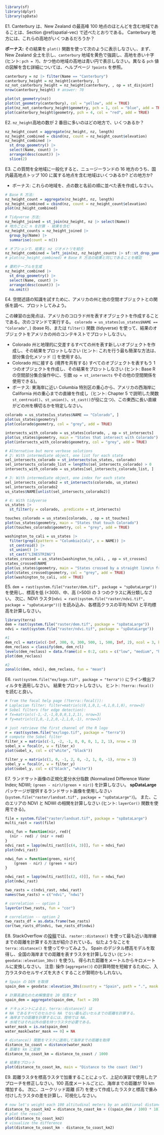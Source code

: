 ```r
library(sf)
library(dplyr)
library(spData)
```

E1. Canterbury は、New Zealand の最高峰 100 地点のほとんどを含む地域であることは、Section \@ref(spatial-vec) で述べたとおりである。
Canterbury 地方には、これらの高地がいくつあるだろうか？

**ボーナス:** その結果を `plot()` 関数を使って次のように表示しなさい。、まず、New Zealand 全土を示し、`canterbury` 地域を黄色で強調し、高地を赤い十字 (ヒント: `pch = 7`)、かつ他の地域の高地は青い円で表示しなさい。異なる `pch` 値の図解を含む詳細については、ヘルプページ `?points` を参照。

```r
canterbury = nz |> filter(Name == "Canterbury")
canterbury_height = nz_height[canterbury, ]
nz_not_canterbury_height = nz_height[canterbury, , op = st_disjoint]
nrow(canterbury_height) # answer: 70

plot(st_geometry(nz))
plot(st_geometry(canterbury), col = "yellow", add = TRUE)
plot(nz_not_canterbury_height$geometry, pch = 1, col = "blue", add = TRUE)
plot(canterbury_height$geometry, pch = 4, col = "red", add = TRUE)
```

E2. `nz_height`高地の数が 2 番目に多いのはどの地方で、いくつあるか？

```r
nz_height_count = aggregate(nz_height, nz, length)
nz_height_combined = cbind(nz, count = nz_height_count$elevation)
nz_height_combined |> 
  st_drop_geometry() |> 
  select(Name, count) |> 
  arrange(desc(count)) |> 
  slice(2)
```

E3. この質問を全地域に一般化すると、ニュージーランドの 16 地方のうち、国内最高地点トップ 100 に属する地点を含む地域はいくつあるか? どの地方か?

- ボーナス: これらの地域を、点の数と名前の順に並べた表を作成しなさい。

```r
# Base R 方法:
nz_height_count = aggregate(nz_height, nz, length)
nz_height_combined = cbind(nz, count = nz_height_count$elevation)
plot(nz_height_combined)

# Tidyverse 方法:
nz_height_joined = st_join(nz_height, nz |> select(Name))
# 地方ごとに n を計算 - 結果を含む
nz_height_counts = nz_height_joined |> 
  group_by(Name) |> 
  summarise(count = n())

# オプションで、結果と nz ジオメトリを結合
nz_height_combined = left_join(nz, nz_height_counts |> sf::st_drop_geometry())
# plot(nz_height_combined) # Base R 方法の結果と同じであることを確認

# 要約テーブルを生成
nz_height_combined |> 
  st_drop_geometry() |> 
  select(Name, count) |> 
  arrange(desc(count)) |> 
  na.omit()
```

E4. 空間述語の知識を試すために、アメリカの州と他の空間オブジェクトとの関係を調べ、プロットしてみよう。

この練習の出発点は、アメリカのコロラド州を表すオブジェクトを作成することである。次のコマンドで実行する。
`colorado = us_states[us_states$NAME == "Colorado",]`  (base R)、または `filter()` 関数 (tidyverse) を使って、結果のオブジェクトをアメリカの州のコンテキストでプロットしなさい。

- Colorado 州と地理的に交差するすべての州を表す新しいオブジェクトを作成し、その結果をプロットしなさい (ヒント: これを行う最も簡潔な方法は、部分集合化メソッド `[`] を使用する)。
- Colorado 州に接する (境界を共有する) すべてのオブジェクトを表すもう 1 つのオブジェクトを作成し、その結果をプロットしなさい (ヒント: Base R の空間部分集合操作中に、引数 `op = st_intersects` やその他の空間関係を使用できる)。
- ボーナス: 東海岸に近い Columbia 特別区の重心から、アメリカの西海岸に California 州の重心までの直線を作成し（ヒント: Chapter 5 で説明した関数 `st_centroid()`、`st_union()`、`st_cast()`が役に立つ)、この東西に長い直線がどの州を横切るかを特定しなさい。

```r
colorado = us_states[us_states$NAME == "Colorado", ]
plot(us_states$geometry)
plot(colorado$geometry, col = "grey", add = TRUE)
```

```r
intersects_with_colorado = us_states[colorado, , op = st_intersects]
plot(us_states$geometry, main = "States that intersect with Colorado")
plot(intersects_with_colorado$geometry, col = "grey", add = TRUE)
```

```r
# Alternative but more verbose solutions
# 2: With intermediate object, one list for each state
sel_intersects_colorado = st_intersects(us_states, colorado)
sel_intersects_colorado_list = lengths(sel_intersects_colorado) > 0
intersects_with_colorado = us_states[sel_intersects_colorado_list, ]

# 3: With intermediate object, one index for each state
sel_intersects_colorado2 = st_intersects(colorado, us_states)
sel_intersects_colorado2
us_states$NAME[unlist(sel_intersects_colorado2)]

# 4: With tidyverse
us_states |> 
  st_filter(y = colorado, .predicate = st_intersects)
```

```r
touches_colorado = us_states[colorado, , op = st_touches]
plot(us_states$geometry, main = "States that touch Colorado")
plot(touches_colorado$geometry, col = "grey", add = TRUE)
```


```r
washington_to_cali = us_states |> 
  filter(grepl(pattern = "Columbia|Cali", x = NAME)) |> 
  st_centroid() |> 
  st_union() |> 
  st_cast("LINESTRING")
states_crossed = us_states[washington_to_cali, , op = st_crosses]
states_crossed$NAME
plot(us_states$geometry, main = "States crossed by a straight line\n from the District of Columbia to central California")
plot(states_crossed$geometry, col = "grey", add = TRUE)
plot(washington_to_cali, add = TRUE)
```


E5. `dem = rast(system.file("raster/dem.tif", package = "spDataLarge"))` を使用し、標高を低 (<300)、中、高 (>500) の 3 つのクラスに再分類しなさい。
次に、NDVI ラスタ(`ndvi = rast(system.file("raster/ndvi.tif", package = "spDataLarge"))`) を読み込み、各標高クラスの平均 NDVI と平均標高を計算しなさい。

```r
library(terra)
dem = rast(system.file("raster/dem.tif", package = "spDataLarge"))
ndvi = rast(system.file("raster/ndvi.tif", package = "spDataLarge"))

#1
dem_rcl = matrix(c(-Inf, 300, 0, 300, 500, 1, 500, Inf, 2), ncol = 3, byrow = TRUE)
dem_reclass = classify(dem, dem_rcl)
levels(dem_reclass) = data.frame(id = 0:2, cats = c("low", "medium", "high"))
plot(dem_reclass)

#2
zonal(c(dem, ndvi), dem_reclass, fun = "mean")
```

E6. `rast(system.file("ex/logo.tif", package = "terra"))` にライン検出フィルタを適用しなさい。
結果をプロットしなさい。
ヒント: `?terra::focal()` を読むと良い。

```r
# from the focal help page (?terra::focal()):
# Laplacian filter: filter=matrix(c(0,1,0,1,-4,1,0,1,0), nrow=3)
# Sobel filters (for edge detection): 
# fx=matrix(c(-1,-2,-1,0,0,0,1,2,1), nrow=3) 
# fy=matrix(c(1,0,-1,2,0,-2,1,0,-1), nrow=3)

# just retrieve the first channel of the R logo
r = rast(system.file("ex/logo.tif", package = "terra"))
# compute the Sobel filter
filter_x = matrix(c(-1, -2, -1, 0, 0, 0, 1, 2, 1), nrow = 3)
sobel_x = focal(r, w = filter_x)
plot(sobel_x, col = c("white", "black"))

filter_y = matrix(c(1, 0, -1, 2, 0, -2, 1, 0, -1), nrow = 3)
sobel_y = focal(r, w = filter_y)
plot(sobel_y, col = c("black", "white"))
```

E7. ランドサット画像の正規化差分水分指数 (Normalized Difference Water Index; NDWI; `(green - nir)/(green + nir)`) を計算しなさい。
**spDataLarge**パッケージが提供するランドサット画像を使用しなさい (`system.file("raster/landsat.tif", package = "spDataLarge")`)。
また、このエリアの NDVI と NDWI の相関を計算しなさい (ヒント: `layerCor()` 関数を使用できる)。

```r
file = system.file("raster/landsat.tif", package = "spDataLarge")
multi_rast = rast(file)

ndvi_fun = function(nir, red){
  (nir - red) / (nir + red)
}
ndvi_rast = lapp(multi_rast[[c(4, 3)]], fun = ndvi_fun)
plot(ndvi_rast)

ndwi_fun = function(green, nir){
    (green - nir) / (green + nir)
}

ndwi_rast = lapp(multi_rast[[c(2, 4)]], fun = ndwi_fun)
plot(ndwi_rast)

two_rasts = c(ndvi_rast, ndwi_rast)
names(two_rasts) = c("ndvi", "ndwi")

# correlation -- option 1
layerCor(two_rasts, fun = "cor")

# correlation -- option 2
two_rasts_df = as.data.frame(two_rasts)
cor(two_rasts_df$ndvi, two_rasts_df$ndwi)
```

E8. StackOverflow の[投稿](https://stackoverflow.com/questions/35555709/global-raster-of-geographic-distances)では、`raster::distance()` を使って最も近い海岸線までの距離を計算する方法が紹介されている。
似たようなことを `terra::distance()` を使ってやってみよう。 Spain のデジタル標高モデルを取得し、全国の海岸までの距離を表すラスタを計算しなさい (ヒント: `geodata::elevation_30s()` を使う)。
得られた距離をメートルからキロメートルに変換しなさい。
注意: 操作 (`aggregate()`) の計算時間を短縮するために、入力ラスタのセルサイズを大きくすることが賢明かもしれない。

```r
# Spain の DEM を取得
spain_dem = geodata::elevation_30s(country = "Spain", path = ".", mask = FALSE)

# 計算高速化のため解像度を 20 倍落とす
spain_dem = aggregate(spain_dem, fact = 20)

# ドキュメントによると、terra::distance() は
# NA であるすべてのセルから NA でない最も近いセルまでの距離を計算する。
# 海岸までの距離を計算するには、陸地では NA、
# 水域ではそれ以外の値を持つラスタが必要である。
water_mask = is.na(spain_dem)
water_mask[water_mask == 0] = NA

# distance() 関数をマスクに適用して海岸までの距離を取得
distance_to_coast = distance(water_mask)
# 距離を km に変換
distance_to_coast_km = distance_to_coast / 1000

# 結果をプロット
plot(distance_to_coast_km, main = "Distance to the coast (km)")
```

E9. 距離ラスタを標高ラスタで加重することによって、上記の演習で使用したアプローチを修正しなさい。100 高度メートルごとに、海岸までの距離が 10 km 増加する。
次に、ユークリッド距離 (E7) を使って作成したラスタと標高で重み付けしたラスタの差を計算し、可視化しなさい。

```r
# now let's weight each 100 altitudinal meters by an additional distance of 10 km
distance_to_coast_km2 = distance_to_coast_km + ((spain_dem / 100) * 10)
# plot the result
plot(distance_to_coast_km2)
# visualize the difference
plot(distance_to_coast_km - distance_to_coast_km2)
```
